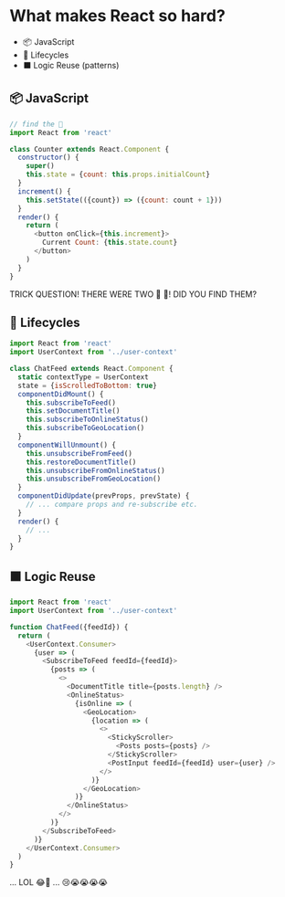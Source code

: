 # What makes React so hard?

- 📦 JavaScript
- 🔄 Lifecycles
- ⬛️ Logic Reuse (patterns)

<!--













-->

## 📦 JavaScript

```javascript
// find the 🐛
import React from 'react'

class Counter extends React.Component {
  constructor() {
    super()
    this.state = {count: this.props.initialCount}
  }
  increment() {
    this.setState(({count}) => ({count: count + 1}))
  }
  render() {
    return (
      <button onClick={this.increment}>
        Current Count: {this.state.count}
      </button>
    )
  }
}
```

TRICK QUESTION! THERE WERE TWO 🐛 🐜! DID YOU FIND THEM?

## 🔄 Lifecycles

```javascript
import React from 'react'
import UserContext from '../user-context'

class ChatFeed extends React.Component {
  static contextType = UserContext
  state = {isScrolledToBottom: true}
  componentDidMount() {
    this.subscribeToFeed()
    this.setDocumentTitle()
    this.subscribeToOnlineStatus()
    this.subscribeToGeoLocation()
  }
  componentWillUnmount() {
    this.unsubscribeFromFeed()
    this.restoreDocumentTitle()
    this.unsubscribeFromOnlineStatus()
    this.unsubscribeFromGeoLocation()
  }
  componentDidUpdate(prevProps, prevState) {
    // ... compare props and re-subscribe etc.
  }
  render() {
    // ...
  }
}
```

## ⬛️ Logic Reuse

```javascript
import React from 'react'
import UserContext from '../user-context'

function ChatFeed({feedId}) {
  return (
    <UserContext.Consumer>
      {user => (
        <SubscribeToFeed feedId={feedId}>
          {posts => (
            <>
              <DocumentTitle title={posts.length} />
              <OnlineStatus>
                {isOnline => (
                  <GeoLocation>
                    {location => (
                      <>
                        <StickyScroller>
                          <Posts posts={posts} />
                        </StickyScroller>
                        <PostInput feedId={feedId} user={user} />
                      </>
                    )}
                  </GeoLocation>
                )}
              </OnlineStatus>
            </>
          )}
        </SubscribeToFeed>
      )}
    </UserContext.Consumer>
  )
}
```

... LOL 😂🤣 ... 😢😭😭😭😭
